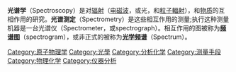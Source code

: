 '''光谱学'''（Spectroscopy）是对[[辐射|辐射]]（[[电磁波|电磁波]]，或光，和[[粒子輻射|粒子輻射]]），和[[物质|物质]]的互相作用的研究。'''光谱测定'''（Spectrometry）是这些相互作用的测量;执行这种测量机器是一台光谱仪（Spectrometer，或spectrograph）。相互作用的图被称为'''[[频谱图|频谱图]]'''（spectrogram），或非正式的被称为'''[[光学频谱|光学频谱]]'''（Spectrum）。

{{catmore}}
{{Commonscat|Spectroscopy}}

[[Category:原子物理学|Category:原子物理学]]
[[Category:光學|Category:光學]]
[[Category:分析化学|Category:分析化学]]
[[Category:测量手段|Category:测量手段]]
[[Category:物理化学|Category:物理化学]]
[[Category:仪器分析|Category:仪器分析]]